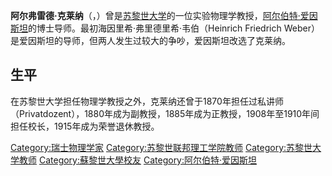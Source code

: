{{Infobox_Scientist      
| name = 阿尔弗雷德·克莱纳
| image = Alfred_Kleiner.jpg
| caption = 来源：苏黎世联邦工业大学图片档案
| imagesize = 200px
| birth_date = 1849年4月24日
| birth_place = [[瑞士|瑞士]][[馬施萬登|馬施萬登]]
| death_date = 1916年7月3日  
| residence = [[瑞士|瑞士]][[蘇黎世|蘇黎世]]
| nationality = {{SWI}}
| field = [[物理学家|物理学]]
| work_institution = [[苏黎世大学|苏黎世大学]]
| doctoral_students = [[File:Nobel_prize_medal.svg|20px]] [[阿尔伯特·爱因斯坦|阿尔伯特·爱因斯坦]] 
| known_for = 实验物理<br />奠定近代物理学基础
| }}
'''阿尔弗雷德·克莱纳'''（'''{{lang|en|Alfred Kleiner}}'''，{{bd|1849年|4月24日|1916年|7月3日|catIdx=K}}）曾是[[苏黎世大学|苏黎世大学]]的一位实验物理学教授，[[阿尔伯特·爱因斯坦|阿尔伯特·爱因斯坦]]的博士导师。最初海因里希·弗里德里希·韦伯（Heinrich Friedrich Weber）是爱因斯坦的导师，但两人发生过较大的争吵，爱因斯坦改选了克莱纳。

==生平==
在苏黎世大学担任物理学教授之外，克莱纳还曾于1870年担任过私讲师（Privatdozent），1880年成为副教授，1885年成为正教授，1908年至1910年间担任校长，1915年成为荣誉退休教授。

{{Authority control}}
{{DEFAULTSORT:Kleiner, Alfred}}

[[Category:瑞士物理学家|Category:瑞士物理学家]]
[[Category:苏黎世联邦理工学院教师|Category:苏黎世联邦理工学院教师]]
[[Category:苏黎世大学教师|Category:苏黎世大学教师]]
[[Category:蘇黎世大學校友|Category:蘇黎世大學校友]]
[[Category:阿尔伯特·爱因斯坦|Category:阿尔伯特·爱因斯坦]]